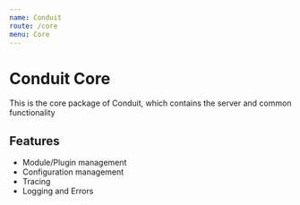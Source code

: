 ```yaml
---
name: Conduit
route: /core
menu: Core
---
```


# Conduit Core

This is the core package of Conduit, which contains the server and common functionality

## Features

- Module/Plugin management
- Configuration management
- Tracing
- Logging and Errors
